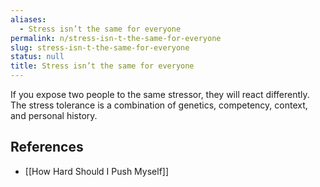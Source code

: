 ```yaml
---
aliases:
  - Stress isn’t the same for everyone
permalink: n/stress-isn-t-the-same-for-everyone
slug: stress-isn-t-the-same-for-everyone
status: null
title: Stress isn’t the same for everyone
---
```

If you expose two people to the same stressor, they will react differently. The stress tolerance is a combination of genetics, competency, context, and personal history.

## References

- [[How Hard Should I Push Myself]]
